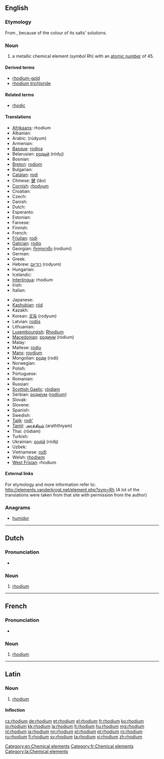 {{also|Rhodium}}
==English==
{{elements|Rh|ruthenium|Ru|palladium|Pd}}

===Etymology===
From {{etyl|grc}} {{term|ῥόδον||rose|sc=polytonic|tr=rhodon|lang=grc}}, because of the colour of its salts' solutions.

===Noun===
{{en-noun|-}}
{{wikipedia}}

# a metallic chemical element (''symbol'' Rh) with an [[atomic number]] of 45.

====Derived terms====
* [[rhodium-gold]]
* [[rhodium trichloride]]

====Related terms====
* [[rhodic]]

====Translations====
{{trans-top|chemical element}}
* [[Afrikaans]]: rhodium
* Albanian: {{t-|sq|rodium|xs=Albanian}}
* Arabic: {{Arab|[[روديوم]]}} (rúdyum) {{m}}
* Armenian: {{t-|hy|ռոդիում|tr=ṙodium}}
* [[Basque]]: [[rodioa]]
* Belarusian: [[родый]] (ródyj) {{m}}
* Bosnian: {{t-|bs|rodij}}
* [[Breton]]: [[rodiom]]
* Bulgarian: {{t-|bg|родий|m|tr=ródij}}
* [[Catalan]]: [[rodi]]
* Chinese: [[銠]] (lǎo)
* [[Cornish]]: [[rhodyum]]
* Croatian: {{t+|hr|rodij}}
* Czech: {{t+|cs|rhodium}}
* Danish: {{t-|da|rhodium}}
* Dutch: {{t+|nl|rhodium|n}}
* Esperanto: {{t+|eo|rodio|xs=Esperanto}}
* Estonian: {{t-|et|roodium}}
* Faroese: {{t-|fo|rodium|xs=Faroese}}
* Finnish: {{t+|fi|rodium}}
* French: {{t+|fr|rhodium|m}}
* [[Friulian]]: [[rodi]]
* [[Galician]]: [[rodio]]
* Georgian: [[როდიუმი]] (rodiumi)
* German: {{t+|de|Rhodium|n}}
* Greek: {{t+|el|ρόδιο|n|tr=ródio}}
* Hebrew: [[רודיום]] (rodyum)
* Hungarian: {{t+|hu|ródium}}
* Icelandic: {{t+|is|ródín}}
* [[Interlingua]]: rhodium
* Irish: {{t+|ga|róidiam|xs=Irish}}
* Italian: {{t+|it|rodio|m}}
{{trans-mid}}
* Japanese: {{t+|ja|ロジウム|tr=rojiumu}}
* [[Kashubian]]: [[ród]]
* Kazakh: {{t-|kk|родий|tr=rodiy|sc=Cyrl|xs=Kazakh}}
* Korean: [[로듐]] (rodyum)
* Latvian: [[rodijs]]
* Lithuanian: {{t+|lt|rodis|xs=Lithuanian}}
* [[Luxembourgish]]: [[Rhodium]]
* [[Macedonian]]: [[родиум]] (ródium) {{m}}
* Malay: {{t-|ms|rodium|xs=Malay}}
* Maltese: [[rodju]]
* [[Manx]]: [[roydjum]]
* Mongolian: [[роди]] (rodi)
* Norwegian: {{t-|no|rhodium}}
* Polish: {{t+|pl|rod|m}}
* Portuguese: {{t+|pt|ródio|m}}
* Romanian: {{t+|ro|rodiu|n}}
* Russian: {{t+|ru|родий|m|tr=ródij}}
* [[Scottish Gaelic]]: [[ròidiam]]
* Serbian: [[родиjум]] ([[rodijum]]) {{m}}
* Slovak: {{t-|sk|ródium}}
* Slovene: {{t+|sl|rodij}}
* Spanish: {{t+|es|rodio|m}}
* Swedish: {{t+|sv|rodium|n}}
* [[Tajik]]: [[rodi']]
* [[Tamil]]: [[அரத்தியம்]] (araththiyam)
* Thai: {{Thai|[[โรเดียม]]}} (rōdiam)
* Turkish: {{t+|tr|rodyum}}
* Ukrainian: [[родiй]] (ródij) {{m}}
* Uzbek: {{t-|uz|родий|tr=rodiy|sc=Cyrl|xs=Uzbek}}
* Vietnamese: [[rođi]]
* Welsh: [[rhodiwm]]
* [[West Frisian]]: rhodium
{{trans-bottom}}

====External links====
For etymology and more information refer to:
http://elements.vanderkrogt.net/element.php?sym=Rh
(A lot of the translations were taken from that site with permission from the author)

===Anagrams===
* [[humidor#English|humidor]]

[[Category:en:Chemical elements]]

----

==Dutch==
{{wikipedia|lang=nl}}
{{elements|Rh|ruthenium|Ru|palladium|Pd|lang=nl}}

===Pronunciation===
* {{audio|Nl-rhodium.ogg|Audio}}

===Noun===
{{nl-noun|n|-|-}}

# [[#English|rhodium]]

----

==French==
{{wikipedia|lang=fr}}

===Pronunciation===
* {{IPA|/ʁɔ.djɔm/|lang=fr}}

===Noun===
{{fr-noun-unc|m}}

# [[#English|rhodium]]

[[Category:fr:Chemical elements]]

----

==Latin==
{{wikipedia|lang=la}}

===Noun===
{{la-noun|rhodium|rhodii|rhodiī|n|second}}

# [[#English|rhodium]]

====Inflection====
{{la-decl-2nd-N|rhodi}}

[[Category:la:Chemical elements]]

[[cs:rhodium]]
[[de:rhodium]]
[[et:rhodium]]
[[el:rhodium]]
[[fr:rhodium]]
[[ko:rhodium]]
[[io:rhodium]]
[[kk:rhodium]]
[[la:rhodium]]
[[lt:rhodium]]
[[hu:rhodium]]
[[mg:rhodium]]
[[nl:rhodium]]
[[ja:rhodium]]
[[nn:rhodium]]
[[pl:rhodium]]
[[pt:rhodium]]
[[ro:rhodium]]
[[ru:rhodium]]
[[fi:rhodium]]
[[sv:rhodium]]
[[ta:rhodium]]
[[vi:rhodium]]
[[zh:rhodium]]